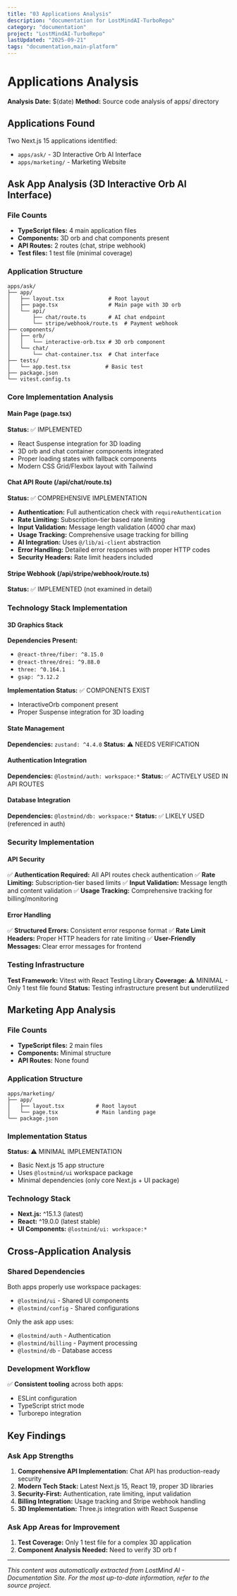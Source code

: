 ```yaml
---
title: "03 Applications Analysis"
description: "documentation for LostMindAI-TurboRepo"
category: "documentation"
project: "LostMindAI-TurboRepo"
lastUpdated: "2025-09-21"
tags: "documentation,main-platform"
---
```


# Applications Analysis

**Analysis Date:** $(date)
**Method:** Source code analysis of apps/ directory

## Applications Found

Two Next.js 15 applications identified:

- `apps/ask/` - 3D Interactive Orb AI Interface
- `apps/marketing/` - Marketing Website

## Ask App Analysis (3D Interactive Orb AI Interface)

### File Counts

- **TypeScript files:** 4 main application files
- **Components:** 3D orb and chat components present
- **API Routes:** 2 routes (chat, stripe webhook)
- **Test files:** 1 test file (minimal coverage)

### Application Structure

```
apps/ask/
├── app/
│   ├── layout.tsx              # Root layout
│   ├── page.tsx                # Main page with 3D orb
│   └── api/
│       ├── chat/route.ts       # AI chat endpoint
│       └── stripe/webhook/route.ts  # Payment webhook
├── components/
│   ├── orb/
│   │   └── interactive-orb.tsx # 3D orb component
│   └── chat/
│       └── chat-container.tsx  # Chat interface
├── tests/
│   └── app.test.tsx           # Basic test
├── package.json
└── vitest.config.ts
```

### Core Implementation Analysis

#### Main Page (page.tsx)

**Status:** ✅ IMPLEMENTED

- React Suspense integration for 3D loading
- 3D orb and chat container components integrated
- Proper loading states with fallback components
- Modern CSS Grid/Flexbox layout with Tailwind

#### Chat API Route (/api/chat/route.ts)

**Status:** ✅ COMPREHENSIVE IMPLEMENTATION

- **Authentication:** Full authentication check with `requireAuthentication`
- **Rate Limiting:** Subscription-tier based rate limiting
- **Input Validation:** Message length validation (4000 char max)
- **Usage Tracking:** Comprehensive usage tracking for billing
- **AI Integration:** Uses `@/lib/ai-client` abstraction
- **Error Handling:** Detailed error responses with proper HTTP codes
- **Security Headers:** Rate limit headers included

#### Stripe Webhook (/api/stripe/webhook/route.ts)

**Status:** ✅ IMPLEMENTED (not examined in detail)

### Technology Stack Implementation

#### 3D Graphics Stack

**Dependencies Present:**

- `@react-three/fiber: ^8.15.0`
- `@react-three/drei: ^9.88.0`
- `three: ^0.164.1`
- `gsap: ^3.12.2`

**Implementation Status:** ✅ COMPONENTS EXIST

- InteractiveOrb component present
- Proper Suspense integration for 3D loading

#### State Management

**Dependencies:** `zustand: ^4.4.0`
**Status:** ⚠️ NEEDS VERIFICATION

#### Authentication Integration

**Dependencies:** `@lostmind/auth: workspace:*`
**Status:** ✅ ACTIVELY USED IN API ROUTES

#### Database Integration

**Dependencies:** `@lostmind/db: workspace:*`
**Status:** ✅ LIKELY USED (referenced in auth)

### Security Implementation

#### API Security

✅ **Authentication Required:** All API routes check authentication
✅ **Rate Limiting:** Subscription-tier based limits
✅ **Input Validation:** Message length and content validation
✅ **Usage Tracking:** Comprehensive tracking for billing/monitoring

#### Error Handling

✅ **Structured Errors:** Consistent error response format
✅ **Rate Limit Headers:** Proper HTTP headers for rate limiting
✅ **User-Friendly Messages:** Clear error messages for frontend

### Testing Infrastructure

**Test Framework:** Vitest with React Testing Library
**Coverage:** ⚠️ MINIMAL - Only 1 test file found
**Status:** Testing infrastructure present but underutilized

## Marketing App Analysis

### File Counts

- **TypeScript files:** 2 main files
- **Components:** Minimal structure
- **API Routes:** None found

### Application Structure

```
apps/marketing/
├── app/
│   ├── layout.tsx          # Root layout
│   └── page.tsx            # Main landing page
└── package.json
```

### Implementation Status

**Status:** ⚠️ MINIMAL IMPLEMENTATION

- Basic Next.js 15 app structure
- Uses `@lostmind/ui` workspace package
- Minimal dependencies (only core Next.js + UI package)

### Technology Stack

- **Next.js:** ^15.1.3 (latest)
- **React:** ^19.0.0 (latest stable)
- **UI Components:** `@lostmind/ui: workspace:*`

## Cross-Application Analysis

### Shared Dependencies

Both apps properly use workspace packages:

- `@lostmind/ui` - Shared UI components
- `@lostmind/config` - Shared configurations

Only the ask app uses:

- `@lostmind/auth` - Authentication
- `@lostmind/billing` - Payment processing
- `@lostmind/db` - Database access

### Development Workflow

✅ **Consistent tooling** across both apps:

- ESLint configuration
- TypeScript strict mode
- Turborepo integration

## Key Findings

### Ask App Strengths

1. **Comprehensive API Implementation:** Chat API has production-ready security
2. **Modern Tech Stack:** Latest Next.js 15, React 19, proper 3D libraries
3. **Security-First:** Authentication, rate limiting, input validation
4. **Billing Integration:** Usage tracking and Stripe webhook handling
5. **3D Implementation:** Three.js integration with React Suspense

### Ask App Areas for Improvement

1. **Test Coverage:** Only 1 test file for a complex 3D application
2. **Component Analysis Needed:** Need to verify 3D orb f

---
*This content was automatically extracted from LostMind AI - Documentation Site. For the most up-to-date information, refer to the source project.*
